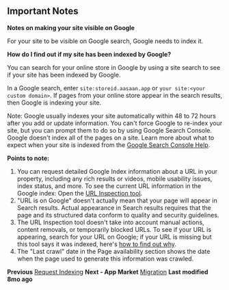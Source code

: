 ## Important Notes

**Notes on making your site visible on Google**

For your site to be visible on Google search, Google needs to index it.

**How do I find out if my site has been indexed by Google?**

You can search for your online store in Google by using a site search to see if your site has been indexed by Google.

In a Google search, enter `site:storeid.aasaan.app` or `your site:<your custom domain>`. If pages from your online store appear in the search results, then Google is indexing your site.

Note: Google usually indexes your site automatically within 48 to 72 hours after you add or update information. You can't force Google to re-index your site, but you can prompt them to do so by using Google Search Console. Google doesn't index all of the pages on a site. Learn more about what to expect when your site is indexed from the [Google Search Console Help](#).

**Points to note:**

1. You can request detailed Google Index information about a URL in your property, including any rich results or videos, mobile usability issues, index status, and more. To see the current URL information in the Google index: Open the [URL Inspection tool](#).
2. "URL is on Google" doesn't actually mean that your page will appear in Search results. Actual appearance in Search results requires that the page and its structured data conform to quality and security guidelines.
3. The URL Inspection tool doesn't take into account manual actions, content removals, or temporarily blocked URLs. To see if your URL is appearing, search for your URL on Google; if your URL is missing but this tool says it was indexed, here's [how to find out why](#).
4. The "Last crawl" date in the Page availability section shows the date when the page used to generate this information was crawled.

**Previous**
[Request Indexing](#)
**Next - App Market**
[Migration](#)
**Last modified 8mo ago**
